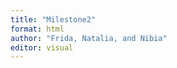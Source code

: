 ```yaml
---
title: "Milestone2"
format: html
author: "Frida, Natalia, and Nibia"
editor: visual
---
```



```r

```

